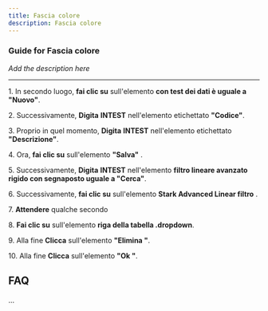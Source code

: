 ```yaml
---
title: Fascia colore
description: Fascia colore
---
```


### Guide for Fascia colore

*Add the description here*

___

1\. In secondo luogo, **fai clic su** sull'elemento **con test dei dati è uguale a "Nuovo"**.  
  
2\. Successivamente, **Digita** **INTEST** nell'elemento etichettato **"Codice"**.  
  
3\. Proprio in quel momento, **Digita** **INTEST** nell'elemento etichettato **"Descrizione"**.  
  
4\. Ora, **fai clic su** sull'elemento **"Salva"** .  
  
5\. Successivamente, **Digita** **INTEST** nell'elemento **filtro lineare avanzato rigido con segnaposto uguale a "Cerca"**.  
  
6\. Successivamente, **fai clic su** sull'elemento **Stark Advanced Linear filtro** .  
  
7\. **Attendere** qualche secondo  
  
8\. **Fai clic su** sull'elemento **riga della tabella .dropdown**.  
  
9\. Alla fine **Clicca** sull'elemento **"Elimina "**.  
  
10\. Alla fine **Clicca** sull'elemento **"Ok "**.  

FAQ
---

...